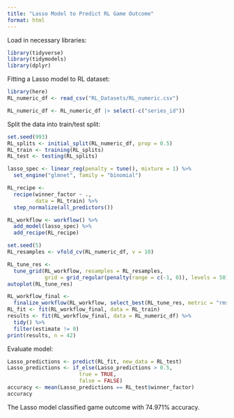```yaml
---
title: "Lasso Model to Predict RL Game Outcome"
format: html
---
```


Load in necessary libraries:
```r
library(tidyverse)
library(tidymodels)
library(dplyr)
```


Fitting a Lasso model to RL dataset:
```r
library(here)
RL_numeric_df <- read_csv("RL_Datasets/RL_numeric.csv")
```

```r
RL_numeric_df <- RL_numeric_df |> select(-c("series_id"))
```


Split the data into train/test split:
```r
set.seed(993)
RL_splits <- initial_split(RL_numeric_df, prop = 0.5)
RL_train <- training(RL_splits)
RL_test <- testing(RL_splits)
```

```r
lasso_spec <- linear_reg(penalty = tune(), mixture = 1) %>%
  set_engine("glmnet", family = "binomial")

RL_recipe <- 
  recipe(winner_factor ~ ., 
         data = RL_train) %>%
  step_normalize(all_predictors())

RL_workflow <- workflow() %>%
  add_model(lasso_spec) %>%
  add_recipe(RL_recipe)
```

```r
set.seed(5)
RL_resamples <- vfold_cv(RL_numeric_df, v = 10)

RL_tune_res <-
  tune_grid(RL_workflow, resamples = RL_resamples,
            grid = grid_regular(penalty(range = c(-1, 0)), levels = 50))
autoplot(RL_tune_res)
```

```r
RL_workflow_final <-
  finalize_workflow(RL_workflow, select_best(RL_tune_res, metric = "rmse"))
RL_fit <- fit(RL_workflow_final, data = RL_train)
results <- fit(RL_workflow_final, data = RL_numeric_df) %>%
  tidy() %>%
  filter(estimate != 0)
print(results, n = 42)
```


Evaluate model:
```r
Lasso_predictions <- predict(RL_fit, new_data = RL_test)
Lasso_predictions <- if_else(Lasso_predictions > 0.5, 
                       true = TRUE, 
                       false = FALSE)
accuracy <- mean(Lasso_predictions == RL_test$winner_factor)
accuracy
```

The Lasso model classified game outcome with 74.971% accuracy.





